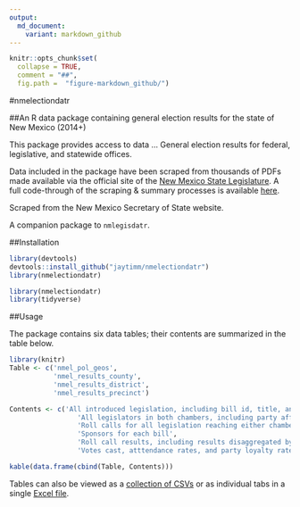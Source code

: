 ```yaml
---
output:
  md_document:
    variant: markdown_github
---
```



```r
knitr::opts_chunk$set(
  collapse = TRUE,
  comment = "##",
  fig.path =  "figure-markdown_github/")
```


#nmelectiondatr

##An R data package containing general election results for the state of New Mexico (2014+)

This package provides access to data ... General election results for federal, legislative, and statewide offices.     


Data included in the package have been scraped from thousands of PDFs made available via the official site of the [New Mexico State Legislature](https://www.nmlegis.gov/Legislation/Legislation_List).  A full code-through of the scraping & summary processes is available  [here](https://github.com/jaytimm/nmlegisdatr/blob/master/data-raw/scrape_nmsl_data.md).

Scraped from the New Mexico Secretary of State website.

A companion package to `nmlegisdatr`.

##Installation
```r
library(devtools)
devtools::install_github("jaytimm/nmelectiondatr")
library(nmelectiondatr)
```

```r
library(nmelectiondatr)
library(tidyverse)
```



##Usage

The package contains six data tables; their contents are summarized in the table below.

```r
library(knitr)
Table <- c('nmel_pol_geos',
           'nmel_results_county',
           'nmel_results_district',
           'nmel_results_precinct')

Contents <- c('All introduced legislation, including bill id, title, and bill description',
                 'All legislators in both chambers, including party affiliation and legislative district',
                 'Roll calls for all legislation reaching either chamber for vote',
                 'Sponsors for each bill',
                 'Roll call results, including results disaggregated by political affiliation',
                 'Votes cast, atttendance rates, and party loyalty rates for all legislators')

kable(data.frame(cbind(Table, Contents)))
```


Tables can also be viewed as a [collection of CSVs](https://github.com/jaytimm/nmlegisdatr/tree/master/nmsl_tables/CSVs) or as individual tabs in a single [Excel file](https://github.com/jaytimm/nmlegisdatr/tree/master/nmsl_tables/excel).


